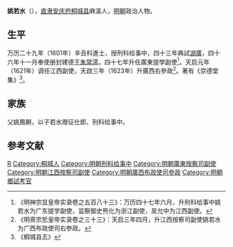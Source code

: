 '''姚若水'''（{{bd|？||？|catIdx=}}），[[直隶|直隶]][[安庆府|安庆府]][[桐城县|桐城县]]麻溪人，[[明朝|明朝]]政治人物。

== 生平 ==
万历二十九年（1601年）辛丑科進士，授刑科给事中，四十三年典試[[湖廣|湖廣]]，四十六年十一月奉使册封建德王[[朱常澐|朱常澐]]，四十七年升任廣東提學副使<ref>《明神宗显皇帝实录卷之五百八十三》：万历四十七年六月，升刑科给事中姚若水为广东提学副使，监察御史熊化为浙江副使，吴允中为江西副使。</ref>。天启元年（1621年）调任江西副使，天啟三年（1623年）升廣西右參政<ref>《明熹宗悊皇帝实录卷之三十三》：天启三年四月，升江西按察司副使姚若水为广西布政使司右参政。</ref>。著有《崇德堂集》<ref>《桐城县志》</ref>。

== 家族 ==
父姚鳳朝，以子若水赠征仕郎、刑科给事中。

==参考文献==
{{reflist}}

{{萬曆二十九年辛丑科殿試金榜}}
{{Authority control}}
{{DEFAULTSORT:Yao姚}}
[[Category:姚姓|R]]
[[Category:桐城人|Category:桐城人]]
[[Category:明朝刑科给事中|Category:明朝刑科给事中]]
[[Category:明朝廣東按察司副使|Category:明朝廣東按察司副使]]
[[Category:明朝江西按察司副使|Category:明朝江西按察司副使]]
[[Category:明朝廣西布政使司參政|Category:明朝廣西布政使司參政]]
[[Category:明朝鄉試考官|Category:明朝鄉試考官]]
